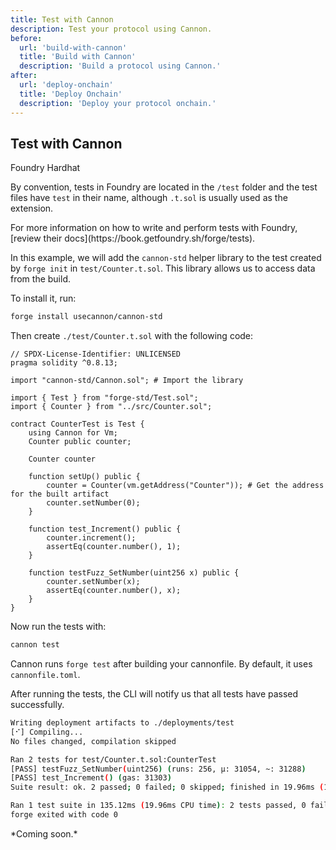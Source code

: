 ```yaml
---
title: Test with Cannon
description: Test your protocol using Cannon.
before:
  url: 'build-with-cannon'
  title: 'Build with Cannon'
  description: 'Build a protocol using Cannon.'
after:
  url: 'deploy-onchain'
  title: 'Deploy Onchain'
  description: 'Deploy your protocol onchain.'
---
```


## Test with Cannon

<Tabs defaultValue="foundry">
  <TabsList className="w-full">
    <TabsTrigger value="foundry" className="w-full">
      <span>Foundry</span>
    </TabsTrigger>
    <TabsTrigger value="hardhat" className="w-full">
      <span>Hardhat</span>
    </TabsTrigger>
  </TabsList>
  <TabsContent value="foundry">

By convention, tests in Foundry are located in the `/test` folder and the test files have `test` in their name, although `.t.sol` is usually used as the extension.

<Alert variant="warning" className="mt-6">
  <AlertDescription>
    For more information on how to write and perform tests with Foundry, [review
    their docs](https://book.getfoundry.sh/forge/tests).
  </AlertDescription>
</Alert>

In this example, we will add the `cannon-std` helper library to the test created by `forge init` in `test/Counter.t.sol`. This library allows us to access data from the build.

To install it, run:

```bash
forge install usecannon/cannon-std
```

Then create `./test/Counter.t.sol` with the following code:

```solidity
// SPDX-License-Identifier: UNLICENSED
pragma solidity ^0.8.13;

import "cannon-std/Cannon.sol"; # Import the library

import { Test } from "forge-std/Test.sol";
import { Counter } from "../src/Counter.sol";

contract CounterTest is Test {
    using Cannon for Vm;
    Counter public counter;

    Counter counter

    function setUp() public {
        counter = Counter(vm.getAddress("Counter")); # Get the address for the built artifact
        counter.setNumber(0);
    }

    function test_Increment() public {
        counter.increment();
        assertEq(counter.number(), 1);
    }

    function testFuzz_SetNumber(uint256 x) public {
        counter.setNumber(x);
        assertEq(counter.number(), x);
    }
}
```

Now run the tests with:

```bash
cannon test
```

Cannon runs `forge test` after building your cannonfile. By default, it uses `cannonfile.toml`.

After running the tests, the CLI will notify us that all tests have passed successfully.

```bash
Writing deployment artifacts to ./deployments/test
[⠊] Compiling...
No files changed, compilation skipped

Ran 2 tests for test/Counter.t.sol:CounterTest
[PASS] testFuzz_SetNumber(uint256) (runs: 256, μ: 31054, ~: 31288)
[PASS] test_Increment() (gas: 31303)
Suite result: ok. 2 passed; 0 failed; 0 skipped; finished in 19.96ms (11.97ms CPU time)

Ran 1 test suite in 135.12ms (19.96ms CPU time): 2 tests passed, 0 failed, 0 skipped (2 total tests)
forge exited with code 0
```

</TabsContent>
  <TabsContent value="hardhat">
*Coming soon.*
  </TabsContent>
</Tabs>
